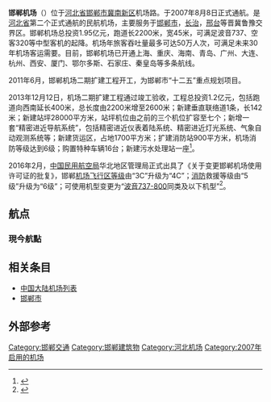 {{Airport infobox
| airport_name     = 邯郸机场
| nativename       = Handan Airport
| logo             = 
| logo-width       =
| logotext         =
| photo            = 
| photosize        = 
| caption          = 
| type             = 民用运输
| run by           = 邯郸机场有限责任公司
| opened           = 2007年8月8日<ref>{{Cite web |url=http://www.hdairport.net/about.htm |title=机场简介 |deadurl=yes |archiveurl=https://web.archive.org/web/20111006034152/http://www.hdairport.net/about.htm |archivedate=2011-10-06 }}</ref>
| closed           = 
| city             = 
| distance_to_city = 
| hub              = 
| website          = http://www.hdairport.net/
| IATA             = '''HDG'''
| ICAO             = '''ZBHD'''
| FAA              = 
| LID              = 
| location         = [[河北省|河北省]][[邯郸市|邯郸市]]
| coordinates      = {{coord|36|31|26|N|114|25|48|E|type:airport|display=inline,title}}
| elevation        = 
| aera             = 
| map              = 
| runway1_heading  = 05/23
| runway1_feet     = 
| runway1_meter    = 2600
| runway1_surface  = [[混凝土|混凝土]]
| stat_year        = 2021
| stat1-header   = 旅客吞吐量（人次）
| stat1-data       = 623,633
| stat2-header  = 货物吞吐量（噸）
| stat2-data      = 804.1
| stat3-header  = 起降架次（次）
| stat3-data       = 49,534
| footnotes       = 资料来源：中国民用航空局<ref>{{cite web|author1=中國民用航空局|title=2016年民航机场生产统计公报|url=http://www.caac.gov.cn/XXGK/XXGK/TJSJ/201702/t20170224_42760.html|website=www.caac.gov.cn|accessdate=2018-01-30|archive-url=https://web.archive.org/web/20150823011202/http://www.caac.gov.cn/XXGK/XXGK/TJSJ/201702/t20170224_42760.html|archive-date=2015-08-23|dead-url=yes}}</ref>
}}

'''邯郸机场'''（{{airport codes|HDG|ZBHD}}）位于[[河北省|河北省]][[邯郸市|邯郸市]][[冀南新区|冀南新区]]机场路。于2007年8月8日正式通航。是[[河北省|河北省]]第二个正式通航的民航机场，主要服务于[[邯郸市|邯郸市]]，[[長治市|长治]]，[[邢台|邢台]]等晋冀鲁豫交界区。邯郸机场总投资1.95亿元，跑道长2200米，宽45米，可满足波音737、空客320等中型客机的起降。机场年旅客吞吐量最多可达50万人次，可满足未来30年机场客运需要。目前，邯郸机场已开通上海、重庆、海南、青岛、广州、大连、杭州、西安、厦门、鄂尔多斯、石家庄、秦皇岛等多条航线。

2011年6月，邯郸机场二期扩建工程开工，为邯郸市“十二五”重点规划项目。

2013年12月12日，机场二期扩建工程通过竣工验收，工程总投资1.2亿元，包括跑道向西南延长400米，总长度由2200米增至2600米；新建垂直联络道1条，长142米；新建站坪28000平方米，站坪机位由之前的三个机位扩容至七个；新增一套“精密进近导航系统”，包括精密进近仪表着陆系统、精密进近灯光系统、气象自动观测系统等；新建货运区，占地1700平方米；扩建消防站900平方米，机场消防等级达到6级；购置特种车辆16台；新建污水处理站一座<ref>{{Cite web|url=http://news.carnoc.com/list/299/299698.html|title=邯郸机场实现双向“盲降”|accessdate=2014-11-19|work=民航资源网|date=2014-11-19|archive-date=2014-11-29|archive-url=https://web.archive.org/web/20141129064459/http://news.carnoc.com/list/299/299698.html|dead-url=no}}</ref>。

2016年2月，[[中国民用航空局|中国民用航空局]]华北地区管理局正式出具了《关于变更邯郸机场使用许可证的批复》，邯郸[[机场飞行区等级|机场飞行区等级]]由“3C”升级为“4C”；[[消防|消防]]救援等级由“5级”升级为“6级”；可使用机型变更为“[[波音737-800|波音737-800]]同类及以下机型”<ref>{{Cite web|url=http://www.handannews.com.cn/zhengwu/c/2016-02/25/content_245908.htm|title=邯郸机场飞行区正式升级|author=邢丽娟 杨易辰|work=邯郸晚报|date=2016-02-25|access-date=2017-02-02|archive-url=https://web.archive.org/web/20170203082000/http://www.handannews.com.cn/zhengwu/c/2016-02/25/content_245908.htm|archive-date=2017-02-03|dead-url=yes}}</ref>。

== 航点 ==
===現今航點===
{{Airport-dest-list
|[[中国东方航空|中国东方航空]]| [[上海浦东国际机场|上海/浦东]]
|[[中国南方航空|中国南方航空]]| [[广州白云国际机场|广州]]
|[[长龙航空|长龙航空]]| [[成都双流国际机场|成都]]
|[[四川航空|四川航空]]| [[成都双流国际机场|成都]]、[[杭州萧山国际机场|杭州]]
|[[春秋航空|春秋航空]]| [[厦门高崎国际机场|厦门]]、[[瀋陽桃仙國際機場|瀋陽]]
| [[中国联合航空|中国联合航空]]| [[温州龙湾国际机场|温州]]、[[鄂尔多斯伊金霍洛国际机场|鄂尔多斯]]
}}

== 相关条目 ==
*[[中国大陆机场列表|中国大陆机场列表]]
*[[邯郸市|邯郸市]]

== 外部参考 ==
{{reflist}}

{{河北民用机场}}
{{中华人民共和国机场}}
[[Category:邯郸交通|Category:邯郸交通]]
[[Category:邯郸建筑物|Category:邯郸建筑物]]
[[Category:河北机场|Category:河北机场]]
[[Category:2007年启用的机场|Category:2007年启用的机场]]
